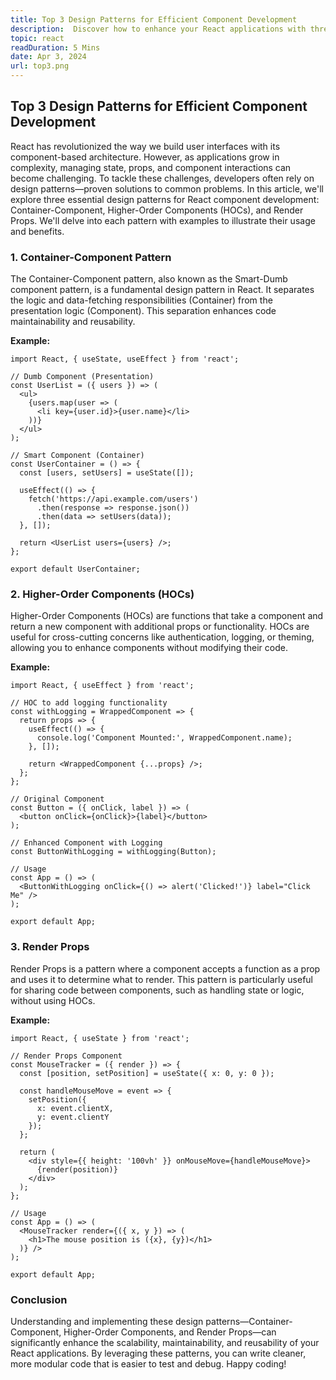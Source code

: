 ```yaml
---
title: Top 3 Design Patterns for Efficient Component Development
description:  Discover how to enhance your React applications with three essential design patterns.
topic: react
readDuration: 5 Mins
date: Apr 3, 2024
url: top3.png
---
```


## **Top 3 Design Patterns for Efficient Component Development**

React has revolutionized the way we build user interfaces with its component-based architecture. However, as applications grow in complexity, managing state, props, and component interactions can become challenging. To tackle these challenges, developers often rely on design patterns—proven solutions to common problems. In this article, we'll explore three essential design patterns for React component development: Container-Component, Higher-Order Components (HOCs), and Render Props. We'll delve into each pattern with examples to illustrate their usage and benefits.

### **1. Container-Component Pattern**

 The Container-Component pattern, also known as the Smart-Dumb component pattern, is a fundamental design pattern in React. It separates the logic and data-fetching responsibilities (Container) from the presentation logic (Component). This separation enhances code maintainability and reusability.

**Example:**

```
import React, { useState, useEffect } from 'react';

// Dumb Component (Presentation)
const UserList = ({ users }) => (
  <ul>
    {users.map(user => (
      <li key={user.id}>{user.name}</li>
    ))}
  </ul>
);

// Smart Component (Container)
const UserContainer = () => {
  const [users, setUsers] = useState([]);

  useEffect(() => {
    fetch('https://api.example.com/users')
      .then(response => response.json())
      .then(data => setUsers(data));
  }, []);

  return <UserList users={users} />;
};

export default UserContainer;
```

### **2. Higher-Order Components (HOCs)**

Higher-Order Components (HOCs) are functions that take a component and return a new component with additional props or functionality. HOCs are useful for cross-cutting concerns like authentication, logging, or theming, allowing you to enhance components without modifying their code.

**Example:**

```
import React, { useEffect } from 'react';

// HOC to add logging functionality
const withLogging = WrappedComponent => {
  return props => {
    useEffect(() => {
      console.log('Component Mounted:', WrappedComponent.name);
    }, []);

    return <WrappedComponent {...props} />;
  };
};

// Original Component
const Button = ({ onClick, label }) => (
  <button onClick={onClick}>{label}</button>
);

// Enhanced Component with Logging
const ButtonWithLogging = withLogging(Button);

// Usage
const App = () => (
  <ButtonWithLogging onClick={() => alert('Clicked!')} label="Click Me" />
);

export default App;
```

### **3. Render Props**

Render Props is a pattern where a component accepts a function as a prop and uses it to determine what to render. This pattern is particularly useful for sharing code between components, such as handling state or logic, without using HOCs.

**Example:**

```
import React, { useState } from 'react';

// Render Props Component
const MouseTracker = ({ render }) => {
  const [position, setPosition] = useState({ x: 0, y: 0 });

  const handleMouseMove = event => {
    setPosition({
      x: event.clientX,
      y: event.clientY
    });
  };

  return (
    <div style={{ height: '100vh' }} onMouseMove={handleMouseMove}>
      {render(position)}
    </div>
  );
};

// Usage
const App = () => (
  <MouseTracker render={({ x, y }) => (
    <h1>The mouse position is ({x}, {y})</h1>
  )} />
);

export default App;
```

### **Conclusion**

Understanding and implementing these design patterns—Container-Component, Higher-Order Components, and Render Props—can significantly enhance the scalability, maintainability, and reusability of your React applications. By leveraging these patterns, you can write cleaner, more modular code that is easier to test and debug. Happy coding!